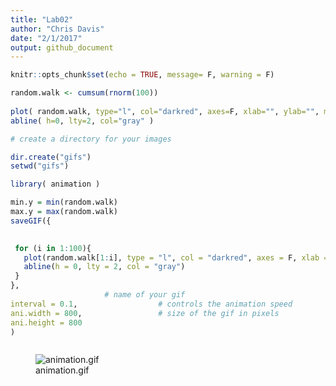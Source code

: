 ```yaml
---
title: "Lab02"
author: "Chris Davis"
date: "2/1/2017"
output: github_document
---
```


```r
knitr::opts_chunk$set(echo = TRUE, message= F, warning = F)
```


```r
random.walk <- cumsum(rnorm(100))
  
plot( random.walk, type="l", col="darkred", axes=F, xlab="", ylab="", main="Random Walk" )
abline( h=0, lty=2, col="gray" )
```

```r
# create a directory for your images

dir.create("gifs")
setwd("gifs")

library( animation )

min.y = min(random.walk)
max.y = max(random.walk)
saveGIF({

  
 for (i in 1:100){
   plot(random.walk[1:i], type = "l", col = "darkred", axes = F, xlab = "", ylab = "", main = "My Random Walk Animation", xlim = c(0, 100), ylim = c(min.y, max.y))
   abline(h = 0, lty = 2, col = "gray")
 }
}, 
                     # name of your gif
interval = 0.1,                  # controls the animation speed
ani.width = 800,                 # size of the gif in pixels
ani.height = 800
)              



```

![animation.gif](gifs/animation.gif)
